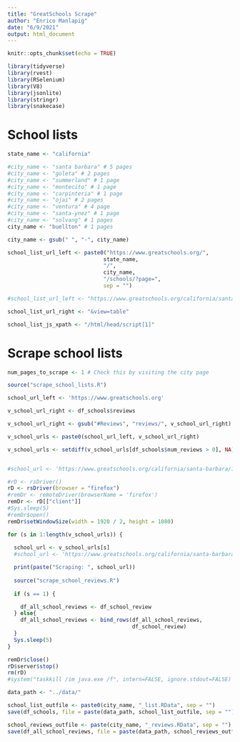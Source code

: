 ```yaml
---
title: "GreatSchools Scrape"
author: "Enrico Manlapig"
date: "6/9/2021"
output: html_document
---
```


```r
knitr::opts_chunk$set(echo = TRUE)
```

```r
library(tidyverse)
library(rvest)
library(RSelenium)
library(V8)
library(jsonlite)
library(stringr)
library(snakecase)
```


# School lists
```r
state_name <- "california"

#city_name <- "santa barbara" # 5 pages
#city_name <- "goleta" # 2 pages
#city_name <- "summerland" # 1 page
#city_name <- "montecito" # 1 page
#city_name <- "carpinteria" # 1 page
#city_name <- "ojai" # 2 pages
#city_name <- "ventura" # 4 page
#city_name <- "santa-ynez" # 1 page
#city_name <- "solvang" # 1 pages
city_name <- "buellton" # 1 pages
```


```r
city_name <- gsub(" ", "-", city_name)

school_list_url_left <- paste0("https://www.greatschools.org/",
                              state_name,
                              "/",
                              city_name,
                              "/schools/?page=",
                              sep = "")

#school_list_url_left <- "https://www.greatschools.org/california/santa-barbara/schools/?page="

school_list_url_right <- "&view=table"

school_list_js_xpath <- "/html/head/script[1]"
```

# Scrape school lists
```r
num_pages_to_scrape <- 1 # Check this by visiting the city page

source("scrape_school_lists.R")


```



```r
school_url_left <- 'https://www.greatschools.org'

v_school_url_right <- df_schools$reviews

v_school_url_right <- gsub("#Reviews", "reviews/", v_school_url_right)

v_school_urls <- paste0(school_url_left, v_school_url_right)

v_school_urls <- setdiff(v_school_urls[df_schools$num_reviews > 0], NA)


#school_url <- 'https://www.greatschools.org/california/santa-barbara/11279-Crane-Country-Day-School/reviews/'
```


```r
#rD <- rsDriver()
rD <- rsDriver(browser = "firefox")
#remDr <- remoteDriver(browserName = 'firefox')
remDr <- rD[["client"]]
#Sys.sleep(5)
#remDr$open()
remDr$setWindowSize(width = 1920 / 2, height = 1080)
```


```r
for (s in 1:length(v_school_urls)) {
  
  school_url <- v_school_urls[s]
  #school_url <- 'https://www.greatschools.org/california/santa-barbara/11279-Crane-Country-Day-School/reviews/'

  print(paste("Scraping: ", school_url))
    
  source("scrape_school_reviews.R")
  
  if (s == 1) {

    df_all_school_reviews <- df_school_review
  } else{
    df_all_school_reviews <- bind_rows(df_all_school_reviews,
                                       df_school_review)
  }
  Sys.sleep(5)
}
```

```r
remDr$close()
rD$server$stop()
rm(rD)
#system("taskkill /im java.exe /f", intern=FALSE, ignore.stdout=FALSE)
```


```r
data_path <- "../data/"

school_list_outfile <- paste0(city_name, "_list.RData", sep = "")
save(df_schools, file = paste(data_path, school_list_outfile, sep = ""))

school_reviews_outfile <- paste(city_name, "_reviews.RData", sep = "")
save(df_all_school_reviews, file = paste(data_path, school_reviews_outfile, sep = ""))
```

